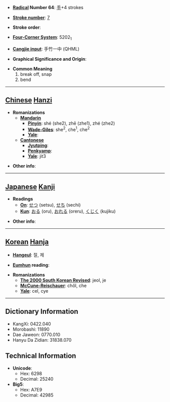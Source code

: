 * '''[[Wiktionary:Chinese radical index| Radical]] Number 64''': [[Wiktionary:Chinese radical index 手|手]]+4 strokes

* '''[[Wiktionary:Chinese total strokes index|Stroke number]]''': [[Wiktionary:Chinese total strokes index 7|7]]

* '''Stroke order''': 

* '''[[Wiktionary:Chinese four corner index|Four-Corner System]]''': 5202<sub>1</sub>

* '''[[Wiktionary:Chinese Cangjie index|Cangjie input]]''': 手竹一中 (QHML)

* '''Graphical Significance and Origin''': 

* '''Common Meaning'''
*#break off, snap
*# bend


----

== [[Chinese]] [[Hanzi]] ==

* '''Romanizations'''
** '''[[Mandarin]]'''
*** '''[[Pinyin]]''': shé (she2), zhē (zhe1), zhé (zhe2)
*** '''[[Wade-Giles]]''': she<sup>2</sup>, che<sup>1</sup>, che<sup>2</sup>
*** '''[[Yale]]''': 
** '''[[Cantonese]]'''
*** '''[[Jyutping]]''':
*** '''[[Penkyamp]]''': 
*** '''[[Yale]]''': jit3

* '''Other info''': 

----

== [[Japanese]] [[Kanji]] ==

* '''Readings'''
** '''[[On]]''': [[せつ]] (setsu), [[せち]] (sechi)
** '''[[Kun]]''': [[おる]] (oru), [[おれる]] (oreru), [[くじく]] (kujiku)

* '''Other info''':  

----

== [[Korean]] [[Hanja]] ==

* '''[[Hangeul]]''': 절, 제

* '''[[Eumhun]] reading''': 

* '''Romanizations'''
** '''[[The 2000 South Korean Revised Romanization|The 2000 South Korean Revised]]''': jeol, je
** '''[[McCune-Reischauer]]''': chŏl, che
** '''[[Yale]]''': cel, cye

----

== Dictionary Information ==

* KangXi: 0422.040
* Morobashi: 11890
* Dae Jaweon: 0770.010
* Hanyu Da Zidian: 31838.070

== Technical Information ==

* '''Unicode''':
** Hex: 6298
** Decimal: 25240
* '''Big5''':
** Hex: A7E9
** Decimal: 42985